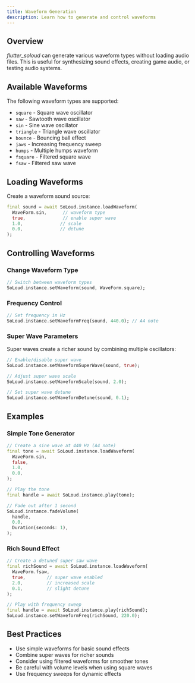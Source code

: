 ```yaml
---
title: Waveform Generation
description: Learn how to generate and control waveforms
---
```


## Overview

*flutter_soloud* can generate various waveform types without loading audio files. This is useful for synthesizing sound effects, creating game audio, or testing audio systems.

## Available Waveforms

The following waveform types are supported:
- `square` - Square wave oscillator
- `saw` - Sawtooth wave oscillator
- `sin` - Sine wave oscillator
- `triangle` - Triangle wave oscillator
- `bounce` - Bouncing ball effect
- `jaws` - Increasing frequency sweep
- `humps` - Multiple humps waveform
- `fsquare` - Filtered square wave
- `fsaw` - Filtered saw wave

## Loading Waveforms

Create a waveform sound source:

```dart
final sound = await SoLoud.instance.loadWaveform(
  WaveForm.sin,      // waveform type
  true,              // enable super wave
  1.0,              // scale 
  0.0,              // detune
);
```

## Controlling Waveforms

### Change Waveform Type

```dart
// Switch between waveform types
SoLoud.instance.setWaveform(sound, WaveForm.square);
```

### Frequency Control

```dart
// Set frequency in Hz
SoLoud.instance.setWaveformFreq(sound, 440.0); // A4 note
```

### Super Wave Parameters

Super waves create a richer sound by combining multiple oscillators:

```dart
// Enable/disable super wave
SoLoud.instance.setWaveformSuperWave(sound, true);

// Adjust super wave scale
SoLoud.instance.setWaveformScale(sound, 2.0);

// Set super wave detune
SoLoud.instance.setWaveformDetune(sound, 0.1);
```

## Examples

### Simple Tone Generator

```dart
// Create a sine wave at 440 Hz (A4 note)
final tone = await SoLoud.instance.loadWaveform(
  WaveForm.sin,
  false,
  1.0,
  0.0,
);

// Play the tone
final handle = await SoLoud.instance.play(tone);

// Fade out after 1 second
SoLoud.instance.fadeVolume(
  handle,
  0.0,
  Duration(seconds: 1),
);
```

### Rich Sound Effect

```dart
// Create a detuned super saw wave
final richSound = await SoLoud.instance.loadWaveform(
  WaveForm.fsaw,
  true,        // super wave enabled
  2.0,         // increased scale
  0.1,         // slight detune
);

// Play with frequency sweep
final handle = await SoLoud.instance.play(richSound);
SoLoud.instance.setWaveformFreq(richSound, 220.0);
```

## Best Practices

- Use simple waveforms for basic sound effects
- Combine super waves for richer sounds
- Consider using filtered waveforms for smoother tones
- Be careful with volume levels when using square waves
- Use frequency sweeps for dynamic effects
